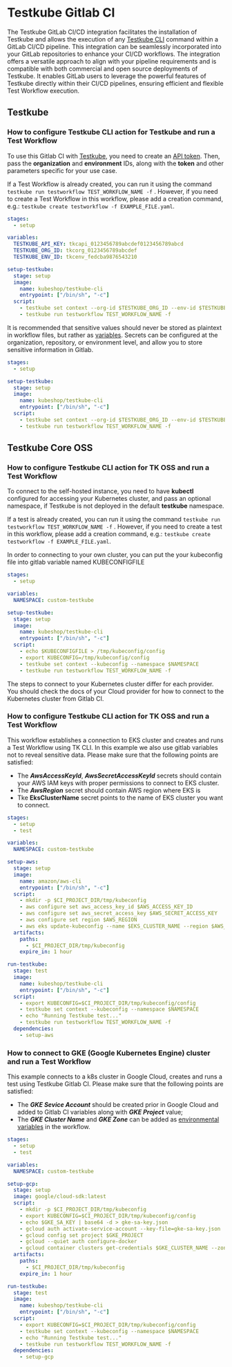 # Testkube Gitlab CI

The Testkube GitLab CI/CD integration facilitates the installation of Testkube and allows the execution of any [Testkube CLI](https://docs.testkube.io/cli/testkube) command within a GitLab CI/CD pipeline. This integration can be seamlessly incorporated into your GitLab repositories to enhance your CI/CD workflows.
The integration offers a versatile approach to align with your pipeline requirements and is compatible with both commercial and open source deployments of Testkube. It enables GitLab users to leverage the powerful features of Testkube directly within their CI/CD pipelines, ensuring efficient and
 flexible Test Workflow execution.

## Testkube

### How to configure Testkube CLI action for Testkube and run a Test Workflow

To use this Gitlab CI with [Testkube](https://app.testkube.io/), you need to create an [API token](https://docs.testkube.io/testkube-pro/articles/organization-management/#api-tokens).
Then, pass the **organization** and **environment** IDs, along with the **token** and other parameters specific for your use case.

If a Test Workflow is already created, you can run it using the command `testkube run testworkflow TEST_WORKFLOW_NAME -f` .
However, if you need to create a Test Workflow in this workflow, please add a creation command, e.g.: `testkube create testworkflow -f EXAMPLE_FILE.yaml`.

```yaml
stages:
  - setup

variables:
  TESTKUBE_API_KEY: tkcapi_0123456789abcdef0123456789abcd
  TESTKUBE_ORG_ID: tkcorg_0123456789abcdef
  TESTKUBE_ENV_ID: tkcenv_fedcba9876543210

setup-testkube:
  stage: setup
  image:
    name: kubeshop/testkube-cli
    entrypoint: ["/bin/sh", "-c"]
  script:
    - testkube set context --org-id $TESTKUBE_ORG_ID --env-id $TESTKUBE_ENV_ID -c cloud -k $TESTKUBE_API_KEY
    - testkube run testworkflow TEST_WORKFLOW_NAME -f
```

It is recommended that sensitive values should never be stored as plaintext in workflow files, but rather as [variables](https://docs.gitlab.com/ee/ci/variables/). Secrets can be configured at the organization, repository, or environment level, and allow you to store sensitive information in Gitlab.

```yaml
stages:
  - setup

setup-testkube:
  stage: setup
  image:
    name: kubeshop/testkube-cli
    entrypoint: ["/bin/sh", "-c"]
  script:
    - testkube set context --org-id $TESTKUBE_ORG_ID --env-id $TESTKUBE_ENV_ID -c cloud -k $TESTKUBE_API_KEY
    - testkube run testworkflow TEST_WORKFLOW_NAME -f
 ```
## Testkube Core OSS

### How to configure Testkube CLI action for TK OSS and run a Test Workflow

To connect to the self-hosted instance, you need to have **kubectl** configured for accessing your Kubernetes cluster, and pass an optional namespace, if Testkube is not deployed in the default **testkube** namespace.

If a test is already created, you can run it using the command `testkube run testworkflow TEST_WORKFLOW_NAME -f` . However, if you need to create a test in this workflow, please add a creation command, e.g.: `testkube create testworkflow -f EXAMPLE_FILE.yaml`.

In order to connecting to your own cluster, you can put the your kubeconfig file into gitlab variable named KUBECONFIGFILE

```yaml
stages:
  - setup

variables:
  NAMESPACE: custom-testkube

setup-testkube:
  stage: setup
  image:
    name: kubeshop/testkube-cli
    entrypoint: ["/bin/sh", "-c"]
  script:
    - echo $KUBECONFIGFILE > /tmp/kubeconfig/config
    - export KUBECONFIG=/tmp/kubeconfig/config
    - testkube set context --kubeconfig --namespace $NAMESPACE
    - testkube run testworkflow TEST_WORKFLOW_NAME -f
```

The steps to connect to your Kubernetes cluster differ for each provider. You should check the docs of your Cloud provider for how to connect to the Kubernetes cluster from Gitlab CI.

### How to configure Testkube CLI action for TK OSS and run a Test Workflow

This workflow establishes a connection to EKS cluster and creates and runs a Test Workflow using TK CLI. In this example we also use gitlab variables not to reveal sensitive data. Please make sure that the following points are satisfied:
- The **_AwsAccessKeyId_**, **_AwsSecretAccessKeyId_** secrets should contain your AWS IAM keys with proper permissions to connect to EKS cluster.
- The **_AwsRegion_** secret should contain AWS region where EKS is
- Tke **EksClusterName** secret points to the name of EKS cluster you want to connect.

```yaml
stages:
  - setup
  - test

variables:
  NAMESPACE: custom-testkube

setup-aws:
  stage: setup
  image:
    name: amazon/aws-cli
    entrypoint: ["/bin/sh", "-c"]
  script:
    - mkdir -p $CI_PROJECT_DIR/tmp/kubeconfig
    - aws configure set aws_access_key_id $AWS_ACCESS_KEY_ID
    - aws configure set aws_secret_access_key $AWS_SECRET_ACCESS_KEY
    - aws configure set region $AWS_REGION
    - aws eks update-kubeconfig --name $EKS_CLUSTER_NAME --region $AWS_REGION --kubeconfig $CI_PROJECT_DIR/tmp/kubeconfig/config
  artifacts:
    paths:
      - $CI_PROJECT_DIR/tmp/kubeconfig
    expire_in: 1 hour

run-testkube:
  stage: test
  image:
    name: kubeshop/testkube-cli
    entrypoint: ["/bin/sh", "-c"]
  script:
    - export KUBECONFIG=$CI_PROJECT_DIR/tmp/kubeconfig/config
    - testkube set context --kubeconfig --namespace $NAMESPACE
    - echo "Running Testkube test..."
    - testkube run testworkflow TEST_WORKFLOW_NAME -f
  dependencies:
    - setup-aws
```
### How to connect to GKE (Google Kubernetes Engine) cluster and run a Test Workflow

This example connects to a k8s cluster in Google Cloud, creates and runs a test using Testkube Gitlab CI. Please make sure that the following points are satisfied:

- The **_GKE Sevice Account_** should be created prior in Google Cloud and added to Gitlab CI variables along with **_GKE Project_** value;
- The **_GKE Cluster Name_** and **_GKE Zone_** can be added as [environmental variables](https://docs.gitlab.com/ee/ci/variables/) in the workflow.

```yaml
stages:
  - setup
  - test

variables:
  NAMESPACE: custom-testkube

setup-gcp:
  stage: setup
  image: google/cloud-sdk:latest
  script:
    - mkdir -p $CI_PROJECT_DIR/tmp/kubeconfig
    - export KUBECONFIG=$CI_PROJECT_DIR/tmp/kubeconfig/config
    - echo $GKE_SA_KEY | base64 -d > gke-sa-key.json
    - gcloud auth activate-service-account --key-file=gke-sa-key.json
    - gcloud config set project $GKE_PROJECT
    - gcloud --quiet auth configure-docker
    - gcloud container clusters get-credentials $GKE_CLUSTER_NAME --zone $GKE_ZONE
  artifacts:
    paths:
      - $CI_PROJECT_DIR/tmp/kubeconfig
    expire_in: 1 hour

run-testkube:
  stage: test
  image:
    name: kubeshop/testkube-cli
    entrypoint: ["/bin/sh", "-c"]
  script:
    - export KUBECONFIG=$CI_PROJECT_DIR/tmp/kubeconfig/config
    - testkube set context --kubeconfig --namespace $NAMESPACE
    - echo "Running Testkube test..."
    - testkube run testworkflow TEST_WORKFLOW_NAME -f
  dependencies:
    - setup-gcp
```
